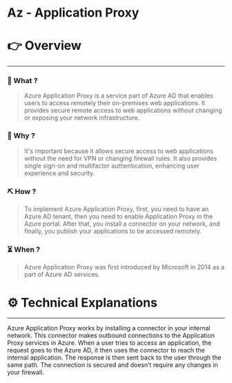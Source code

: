 # Az - Application Proxy


# 👉 Overview

---

### 👀 What ?

> Azure Application Proxy is a service part of Azure AD that enables users to access remotely their on-premises web applications. It provides secure remote access to web applications without changing or exposing your network infrastructure.
> 

### 🧐 Why ?

> It's important because it allows secure access to web applications without the need for VPN or changing firewall rules. It also provides single sign-on and multifactor authentication, enhancing user experience and security.
> 

### ⛏️ How ?

> To implement Azure Application Proxy, first, you need to have an Azure AD tenant, then you need to enable Application Proxy in the Azure portal. After that, you install a connector on your network, and finally, you publish your applications to be accessed remotely.
> 

### ⏳ When ?

> Azure Application Proxy was first introduced by Microsoft in 2014 as a part of Azure AD services.
> 

# ⚙️ Technical Explanations

---

Azure Application Proxy works by installing a connector in your internal network. This connector makes outbound connections to the Application Proxy services in Azure. When a user tries to access an application, the request goes to the Azure AD, it then uses the connector to reach the internal application. The response is then sent back to the user through the same path. The connection is secured and doesn’t require any changes in your firewall.
